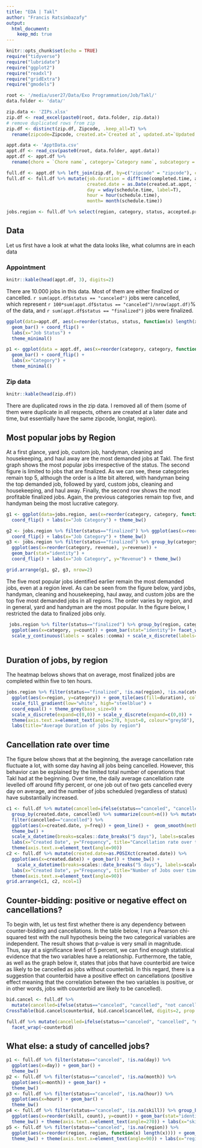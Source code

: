 ```yaml
---
title: "EDA | Takl"
author: "Francis Ratsimbazafy"
output: 
  html_document:
    keep_md: true
---
```


```r
knitr::opts_chunk$set(echo = TRUE)
require("tidyverse")
require("lubridate")
require("ggplot2")
require("readxl")
require("gridExtra")
require("gmodels")

root <- '/media/user27/Data/Exo Programmation/Job/Takl/'
data.folder <- 'data/'

zip.data <- 'ZIPs.xlsx'
zip.df <- read_excel(paste0(root, data.folder, zip.data))
# remove duplicated rows from zip
zip.df <- distinct(zip.df, Zipcode, .keep_all=T) %>% 
  rename(zipcode=Zipcode, created.at=`Created at`, updated.at=`Updated at`, provider.signup=`Provider sign up`, lnglat = Lnglat, region = X__1)

appt.data <- 'ApptData.csv'
appt.df <- read_csv(paste0(root, data.folder, appt.data))
appt.df <- appt.df %>% 
  rename(chore = `Chore name`, category=`Category name`, subcategory = Subcategory, skill = `Skill name`, responses=Responses, yes.responses=`Yes responses`, notif=`Notifications sent`, disputes=`Work disputes`, zipcode=`Zip code`, preceding.appt=`Preceding appointment`, counterbid=Counterbid, original.price=`Original price`, accepted.price=`Accepted price`, discounts=Discounts, schedule.time=`Scheduled at`, status=Status, token=Token, arrival.time=`Provider arrived at`, enroute=`Provider en route at`, completed.time=`Completed at`, created.at=`Created at`, updated.at=`Updated at`)

full.df <- appt.df %>% left_join(zip.df, by=c("zipcode" = "zipcode"), copy=F, suffix = c(".appt", ".zip"))
full.df <- full.df %>% mutate(job.duration = difftime(completed.time, arrival.time, units="hours"),
                              created.date = as.Date(created.at.appt, format="%m/%d/%y %H:%M"),
                              day = wday(schedule.time, label=T),
                              hour = hour(schedule.time),
                              month= month(schedule.time))

jobs.region <- full.df %>% select(region, category, status, accepted.price, job.duration)
```

## Data {.tabset}

Let us first have a look at what the data looks like, what columns are in each data

### Appointment
```r
knitr::kable(head(appt.df, 3), digits=2)
```

There are 10.000 jobs in this data. Most of them are either finalized or cancelled. `r sum(appt.df$status == "canceled")` jobs were cancelled, which represent `r 100*sum(appt.df$status == "canceled")/nrow(appt.df)`% of the data, and `r sum(appt.df$status == "finalized")` jobs were finalized. 

```r
ggplot(data=appt.df, aes(x=reorder(status, status, function(x) length(x)))) +
  geom_bar() + coord_flip() +
  labs(x="Job Status") +
  theme_minimal()
```


```r
p1 <- ggplot(data = appt.df, aes(x=reorder(category, category, function(x)-length(x)))) +
  geom_bar() + coord_flip() + 
  labs(x="Category") +
  theme_minimal()

```  


### Zip data
```r
knitr::kable(head(zip.df))
```

There are duplicated rows in the zip data. I removed all of them (some of them were duplicate in all respects, others are created at a later date and time, but essentially have the same zipcode, longlat, region).

## Most popular jobs by Region
At a first glance, yard job, custom job, handyman, cleaning and housekeeping, and haul away are the most demanded jobs at Takl. The first graph shows the most popular jobs irrespective of the status. The second figure is limited to jobs that are finalized. As we can see, these categories remain top 5, although the order is a litte bit altered, with handyman being the top demanded job, followed by yard, custom jobs, cleaning and housekeeping, and haul away. Finally, the second row shows the most profitable finalized jobs. Again, the previous categories remain top five, and handyman being the most lucrative category.
```r
g1 <- ggplot(data=jobs.region, aes(x=reorder(category, category, function(x)length(x)))) + geom_bar() + 
  coord_flip() + labs(x="Job Category") + theme_bw()

g2 <- jobs.region %>% filter(status=="finalized") %>% ggplot(aes(x=reorder(category, category, function(x)length(x)))) + geom_bar() +
  coord_flip() + labs(x="Job Category") + theme_bw()
g3 <- jobs.region %>% filter(status=="finalized") %>% group_by(category) %>% summarize(revenue=sum(accepted.price, na.rm=T)) %>% 
  ggplot(aes(x=reorder(category, revenue), y=revenue)) +
  geom_bar(stat="identity") +
  coord_flip() + labs(x="Job Category", y="Revenue") + theme_bw()

grid.arrange(g1, g2, g3, nrow=2)
```

The five most popular jobs identified earlier remain the most demanded jobs, even at a region level. As can be seen from the figure below, yard jobs, handyman, cleaning and housekeeping, haul away, and custom jobs are the top five most demanded jobs in all regions. The order varies by region, and in general, yard and handyman are the most popular. In the figure below, I restricted the data to finalized jobs only.
```r
 jobs.region %>% filter(status=="finalized") %>% group_by(region, category) %>% summarize(count=n()) %>% top_n(n=5, w=count) %>% arrange(region,desc(count)) %>% mutate(category=factor(paste(category, region, sep="_"), levels=rev(paste(category, region, sep="_")))) %>% 
  ggplot(aes(x=category, y=count)) + geom_bar(stat="identity")+ facet_wrap(~region, ncol=4, scales="free") +
  scale_y_continuous(labels = scales::comma) + scale_x_discrete(labels=function(x) gsub("_.+$", "", x)) + labs(x = "Job Category", title="Most popular jobs by region") +  coord_flip() +  theme_bw()
  
```

## Duration of jobs, by region
The heatmap belows shows that on average, most finalized jobs are completed within five to ten hours.
```r
jobs.region %>% filter(status=="finalized", !is.na(region), !is.na(category)) %>% group_by(region, category) %>% summarize(duration=mean(job.duration, na.rm=T)) %>% 
  ggplot(aes(x=region, y=category)) + geom_tile(aes(fill=duration), color="white") + 
  scale_fill_gradient(low="white", high="steelblue") +
  coord_equal() + theme_grey(base_size=9) +
  scale_x_discrete(expand=c(0,0)) + scale_y_discrete(expand=c(0,0)) +
  theme(axis.text.x=element_text(angle=270, hjust=0, colour="grey50"), panel.background=element_blank()) +
  labs(title="Average Duration of jobs by region")
```

## Cancellation rate over time
The figure below shows that at the beginning, the average cancellation rate fluctuate a lot, with some day having all jobs being cancelled. However, this behavior can be explained by the limited total number of operations that Takl had at the beginning. Over time, the daily average cancellation rate levelled off around fifty percent, or one job out of two gets cancelled every day on average, and the number of jobs scheduled (regardless of status) have substantially increased.
```r
c1 <- full.df %>% mutate(cancelled=ifelse(status=="canceled", "cancelled", "not cancelled"), created.date=as.POSIXct(created.date)) %>% 
  group_by(created.date, cancelled) %>% summarize(count=n()) %>% mutate(freq = count/sum(count)) %>% 
  filter(cancelled=="cancelled") %>%
  ggplot(aes(x=created.date, y=freq)) + geom_line() +  geom_smooth(method="loess", se=F) + 
  theme_bw() +
  scale_x_datetime(breaks=scales::date_breaks("5 days"), labels=scales::date_format("%m-%d-%Y")) + 
  labs(x="Created Date", y="Frequency", title="Cancellation rate over time") +
  theme(axis.text.x=element_text(angle=90))
c2 <- full.df %>% mutate(created.date=as.POSIXct(created.date)) %>% 
  ggplot(aes(x=created.date)) + geom_bar() + theme_bw() +
    scale_x_datetime(breaks=scales::date_breaks("5 days"), labels=scales::date_format("%m-%d-%Y")) + 
  labs(x="Created Date", y="Frequency", title="Number of Jobs over time") +
  theme(axis.text.x=element_text(angle=90))
grid.arrange(c1, c2, ncol=1)
```

## Counter-bidding: positive or negative effect on cancellations?
To begin with, let us test first whether there is any dependency between counter-bidding and cancellations. In the table below, I run a Pearson chi-squared test with the null hypothesis being the two categorical variables are independent. The result shows that p-value is very small in magnitude. Thus, say at a significance level of 5 percent, we can find enough statistical evidence that the two variables have a relationship. Furthermore, the table, as well as the graph below it, states that jobs that have counterbid are twice as likely to be cancelled as jobs without counterbid. In this regard, there is a suggestion that counterbid have a positive effect on cancellations (positive effect meaning that the correlation between the two variables is positive, or in other words, jobs with counterbid are likely to be cancelled).

```r
bid.cancel <- full.df %>% 
  mutate(cancelled=ifelse(status=="canceled", "cancelled", "not cancelled")) %>% select(counterbid, cancelled)
CrossTable(bid.cancel$counterbid, bid.cancel$cancelled, digits=2, prop.r=F, prop.c=F, prop.chisq=F, chisq=T)
```

```r

full.df %>% mutate(cancelled=ifelse(status=="canceled", "cancelled", "not cancelled")) %>% ggplot(aes(x=cancelled)) + geom_bar() + theme_bw() +
  facet_wrap(~counterbid)
```

## What else: a study of cancelled jobs?
```r
p1 <- full.df %>% filter(status=="canceled", !is.na(day)) %>% 
  ggplot(aes(x=day)) + geom_bar() +
  theme_bw()
p2 <- full.df %>% filter(status=="canceled", !is.na(month)) %>% 
  ggplot(aes(x=month)) + geom_bar() +
  theme_bw()
p3 <- full.df %>% filter(status=="canceled", !is.na(hour)) %>% 
  ggplot(aes(x=hour)) + geom_bar() +
  theme_bw()
p4 <- full.df %>% filter(status=="canceled", !is.na(skill)) %>% group_by(skill) %>% summarize(count=n()) %>% top_n(n=10, wt=count) %>% 
  ggplot(aes(x=reorder(skill, count), y=count)) + geom_bar(stat="identity") +
  theme_bw() + theme(axis.text.x=element_text(angle=270)) + labs(x="skill", title="Cancelled Job by Skill")
p5 <- full.df %>% filter(status=="canceled", !is.na(region)) %>% 
  ggplot(aes(x=reorder(region, region, function(x) length(x)))) + geom_bar() +
  theme_bw() + theme(axis.text.x=element_text(angle=90)) + labs(x="region", title="Cancelled jobs by region")
```

